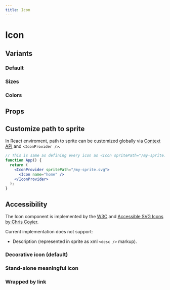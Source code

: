 ```yaml
---
title: Icon
---
```


# Icon

<Icon name="home" />

## Variants

### Default

<Preview>
  <Icon name="home" />
</Preview>

### Sizes

<Preview>
  <Icon name="home" />
  <Icon name="home" size="s" />
  <Icon name="home" size="l" />
</Preview>

### Colors

<Preview>
  <Icon name="home" className="text-color-primary" />
  <Icon name="home" className="text-color-secondary" />
  <Icon name="home" className="text-color-grey" />
  <Icon name="home" className="text-color-black" />
  <Icon name="home" className="text-color-white" />
  <Icon name="home" className="text-color-error" />
  <Icon name="home" className="text-color-success" />
</Preview>

## Props

<Props component={icon} />

## Customize path to sprite

In React enviroment, path to sprite can be customized globally via [Context API](https://reactjs.org/docs/context.html) and `<IconProvider />`.

```jsx
// This is same as defining every icon as <Icon spritePath="/my-sprite.svg" />
function App() {
  return (
    <IconProvider spritePath="/my-sprite.svg">
      <Icon name="home" />
    </IconProvider>
  );
}
```

## Accessibility

The Icon component is implemented by the [W3C](https://www.w3.org/wiki/SVG_Accessibility) and [Accessible SVG Icons by Chris Coyier](https://css-tricks.com/accessible-svg-icons/).

Current implementation does not support:

- Description (represented in sprite as xml `<desc />` markup).

### Decorative icon (default)

<Preview>
  <Icon name="home" />
</Preview>

### Stand-alone meaningful icon  

<Preview>
  <Icon name="home" alt="Go home"/>
</Preview>

### Wrapped by link 

<Preview>
  <a href="/" aria-label="Go home">
    <Icon name="home" alt={null} />
  </a>
</Preview>
